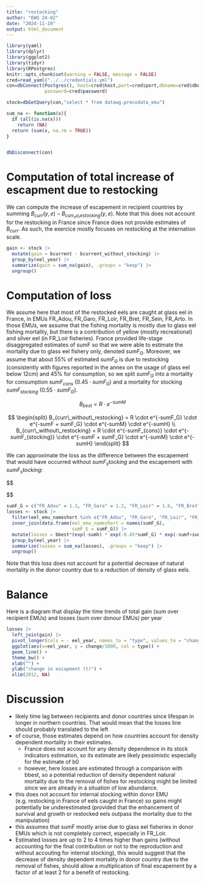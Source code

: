 ```yaml
---
title: "restocking"
author: "EWG 24-02"
date: "2024-11-19"
output: html_document
---
```


```r
library(yaml)
library(dplyr)
library(ggplot2)
library(tidyr)
library(RPostgres)
knitr::opts_chunk$set(warning = FALSE, message = FALSE)
cred=read_yaml("../../credentials.yml")
con=dbConnect(Postgres(), host=cred$host,port=cred$port,dbname=cred$dbname,user=cred$user,
              password=cred$password)

stock=dbGetQuery(con,"select * from datawg.precodata_emu")

sum_na <- function(x){
  if (all(is.na(x)))
    return (NA)
  return (sum(x, na.rm = TRUE))
}


dbDisconnect(con)
```

# Computation of total increase of escapment due to restocking
We can compute the increase of escapement in recipient countries by summing $B_{curr}(y,e) - B_{curr_no_restocking}(y,e)$. Note that this does not account for the restocking in France since France does not provide estimates of $B_{curr}$. As such, the exercice mostly focuses on restocking at the internation scale.

```r
gain <- stock |>
  mutate(gain = bcurrent - bcurrent_without_stocking) |>
  group_by(eel_year) |>
  summarize(gain = sum_na(gain), .groups = "keep") |>
  ungroup()


```

# Computation of loss
We assume here that most of the restocked eels are caught at glass eel in France, in EMUs FR_Adou, FR_Garo, FR_Loir, FR_Bret, FR_Sein, FR_Arto. In those EMUs, we assume that the fishing mortality is mostly due to glass eel fishing mortality, but there is a contribution of yellow (mostly recreational) and silver eel (in FR_Loir fisheries). France provided life-stage disaggregated estimates of sumF so that we were able to estimate the mortality due to glass eel fishery only, denoted $sumF_G$. Moreover, we assume that about 55% of estimated $sumF_G$ is due to restocking (consistently with figures reported in the annex on the usage of glass eel below 12cm) and 45% for consumption, so we split $sumF_G$ into a mortality for consumption $sumF_{cons}$ ($0.45 \cdot sumF_G$) and a mortality for stocking $sumF_{stocking}$ ($0.55 \cdot sumF_G$).

$$
B_{best} = R \cdot e^{-sumM} 
$$

$$
\begin{split}
B_{curr\_without\_restocking} = R \cdot e^{-sumF_G} \cdot e^{-sumF + sumF_G} \cdot e^{-sumM} \cdot e^{-sumH} \\
B_{curr\_without\_restocking} = R \cdot e^{-sumF_{cons}} \cdot e^{-sumF_{stocking}} \cdot e^{-sumF + sumF_G} \cdot e^{-sumM} \cdot e^{-sumH}
\end{split}
$$

We can approximate the loss as the difference between the escapement that would have occurred without $sumF_stocking$ and the escapement with $sumF_stocking$:

$$
\begin{split}
 Losses &= R  \cdot e^{-sumF_{cons}} \cdot e^{-sumF + sumF_G} \cdot e^{-sumM} \cdot e^{-sumH} - R \cdot e^{-sumF_{cons}} \cdot e^{-sumF_{stocking}}  \cdot e^{-sumF + sumF_G} \cdot e^{-sumM} \cdot e^{-sumH}  \\
 &=  {B_{best}} \cdot {e^{-sumH} \cdot e^{-sumF + sumF_G} \cdot e^{-0.45 \cdot sumF_G}} -B_{curr\_without\_restocking}
\end{split}

$$
```r
sumF_G = c("FR_Adou" = 1.3, "FR_Garo" = 1.2, "FR_Loir" = 1.6, "FR_Bret" = 0.73, "FR_Sein" = 0.57, "FR_Arto" = 0.26)
losses <- stock |>
  filter(eel_emu_nameshort %in% c("FR_Adou", "FR_Garo", "FR_Loir", "FR_Bret", "FR_Sein", "FR_Arto")) |>
  inner_join(data.frame(eel_emu_nameshort = names(sumF_G),
                        sumF_G = sumF_G)) |>
  mutate(losses = bbest*(exp(-sumh) * exp(-0.45*sumF_G) * exp(-sumf+sumF_G)) - bcurrent_without_stocking) |>
  group_by(eel_year) |>
  summarize(losses = sum_na(losses), .groups = "keep") |>
  ungroup()
```

Note that this loss does not account for a potential decrease of natural mortality in the donor country due to a reduction of density of glass eels.

# Balance
Here is a diagram that display the time trends of total gain (sum over recipient EMUs) and losses (sum over donour EMUs) per year

```r
losses |>
  left_join(gain) |>
  pivot_longer(cols = - eel_year, names_to = "type", values_to = "change" ) |>
  ggplot(aes(x=eel_year, y = change/1000, col = type)) +
  geom_line() +
  theme_bw() +
  xlab("") + 
  ylab("change in escapment (t)") +
  xlim(2012, NA)
```


# Discussion
- likely time lag between recipients and donor countries since lifespan in longer in northern countries. That would mean that the losses line should probably translated to the left
- of course, those estimates depend on how countries account for density dependent mortality in their estimates.
  - France does not account for any density dependence in its stock indicators estimation, so its estimate are likely pessimistic especially for the estimate of b0
  - however, here losses are estimated through a comparison with bbest, so a potential reduction of density dependent natural mortality due to the removal of fishes for restocking might be limited since we are already in a situation of low abundance.
- this does not account for internal stocking within donor EMU (e.g. restocking in France of eels caught in France) so gains might potentially be underestimated (provided that the enhancement of survival and growth or restocked eels outpass the mortality due to the manipulation)
- this assumes that sumF mostly arise due to glass eel fisheries in donor EMUs which is not completely correct, especially in FR_Loir.
- Estimated losses are up to 2 to 4 times higher than gains (without accounting for the final contribution or not to the reproduction and without accouting for internal stocking), this would suggest that the decrease of density dependent mortality in donor country due to the removal of fishes, should allow a multiplication of final escapement by a factor of at least 2 for a benefit of restocking.